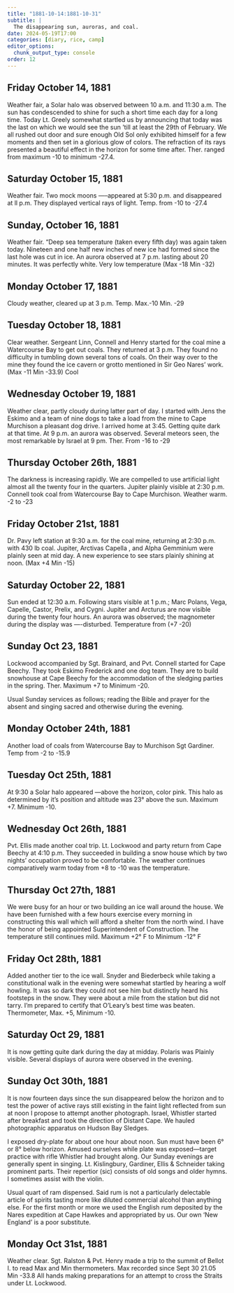 ```yaml
---
title: "1881-10-14:1881-10-31"
subtitle: |
  The disappearing sun, auroras, and coal.
date: 2024-05-19T17:00
categories: [diary, rice, camp]
editor_options:
  chunk_output_type: console
order: 12
---
```


## Friday October 14, 1881

Weather fair, a Solar halo was observed between 10 a.m. and 11:30 a.m.
The sun has condescended to shine for such a short time each day for a long time.
Today Lt. Greely somewhat startled us by announcing that today was the last on
which we would see the sun ‘till at least the 29th of February. We all rushed out door
and sure enough Old Sol only exhibited himself for a few moments and then set in a
glorious glow of colors. The refraction of its rays presented a beautiful effect in the
horizon for some time after. Ther. ranged from maximum -10 to minimum -27.4.


## Saturday October 15, 1881

Weather fair. Two mock moons -----appeared at 5:30 p.m. and disappeared at
ll p.m. They displayed vertical rays of light.
Temp. from -10 to -27.4


## Sunday, October 16, 1881

Weather fair. “Deep sea temperature (taken every fifth day) was again taken
today. Nineteen and one half new inches of new ice had formed since the last hole
was cut in ice. An aurora observed at 7 p.m. lasting about 20 minutes. It was
perfectly white.
Very low temperature (Max -18 Min -32)

## Monday October 17, 1881

Cloudy weather, cleared up at 3 p.m.
Temp. Max.-10 Min. -29



## Tuesday October 18, 1881

Clear weather. Sergeant Linn, Connell and Henry started for the coal mine a
Watercourse Bay to get out coals. They returned at 3 p.m. They found no difficulty
in tumbling down several tons of coals. On their way over to the mine they found the
ice cavern or grotto mentioned in Sir Geo Nares’ work.
(Max -11 Min -33.9) Cool


## Wednesday October 19, 1881

Weather clear, partly cloudy during latter part of day. I started with Jens the
Eskimo and a team of nine dogs to take a load from the mine to Cape Murchison a
pleasant dog drive. I arrived home at 3:45. Getting quite dark at that time. At 9 p.m.
an aurora was observed. Several meteors seen, the most remarkable by Israel at 9 pm.
Ther. From -16 to -29

## Thursday October 26th, 1881

The darkness is increasing rapidly. We are compelled to use artificial light
almost all the twenty four in the quarters. Jupiter plainly visible at 2:30 p.m. Connell
took coal from Watercourse Bay to Cape Murchison. Weather warm. -2 to -23


## Friday October 21st, 1881

Dr. Pavy left station at 9:30 a.m. for the coal mine, returning at 2:30 p.m. with
430 lb coal. Jupiter, Arctivas Capella , and Alpha Gemminium were plainly seen at
mid day. A new experience to see stars plainly shining at noon. (Max +4 Min -15)

## Saturday October 22, 1881

Sun ended at 12:30 a.m. Following stars visible at 1 p.m.; Marc Polans,
Vega, Capelle, Castor, Prelix, and Cygni. Jupiter and Arcturus are now visible during
the twenty four hours. An aurora was observed; the magnometer during the display
was ----disturbed. Temperature from (+7 -20)


## Sunday Oct 23, 1881

Lockwood accompanied by Sgt. Brainard, and Pvt. Connell started for Cape
Beechy. They took Eskimo Frederick and one dog team. They are to build
snowhouse at Cape Beechy for the accommodation of the sledging parties in the
spring. Ther. Maximum +7 to Minimum -20.

Usual Sunday services as follows; reading the Bible and prayer for the absent
and singing sacred and otherwise during the evening.

## Monday October 24th, 1881

Another load of coals from Watercourse Bay to Murchison Sgt Gardiner.
Temp from -2 to -15.9


## Tuesday Oct 25th, 1881

At 9:30 a Solar halo appeared ---above the horizon, color pink. This halo as
determined by it’s position and altitude was 23° above the sun. Maximum +7.
Minimum -10.


## Wednesday Oct 26th, 1881

Pvt. Ellis made another coal trip. Lt. Lockwood and party return from Cape
Beechy at 4:10 p.m. They succeeded in building a snow house which by two nights’
occupation proved to be comfortable. The weather continues comparatively warm
today from +8 to -10 was the temperature.

## Thursday Oct 27th, 1881

We were busy for an hour or two building an ice wall around the house. We
have been furnished with a few hours exercise every morning in constructing this
wall which will afford a shelter from the north wind. I have the honor of being
appointed Superintendent of Construction. The temperature still continues mild.
Maximum +2° F to Minimum -12° F


## Friday Oct 28th, 1881

Added another tier to the ice wall. Snyder and Biederbeck while taking a
constitutional walk in the evening were somewhat startled by hearing a wolf howling.
It was so dark they could not see him but distinctly heard his footsteps in the snow.
They were about a mile from the station but did not tarry. I’m prepared to certify that
O’Leary’s best time was beaten. Thermometer, Max. +5, Minimum -10.

## Saturday Oct 29, 1881

It is now getting quite dark during the day at midday. Polaris was Plainly
visible. Several displays of aurora were observed in the evening.

## Sunday Oct 30th, 1881

It is now fourteen days since the sun disappeared below the horizon and to test
the power of active rays still existing in the faint light reflected from sun at noon I
propose to attempt another photograph. Israel, Whistler started after breakfast and
took the direction of Distant Cape. We hauled photographic apparatus on Hudson
Bay Sledges.

I exposed dry-plate for about one hour about noon. Sun must have been 6° or
8° below horizon. Amused ourselves while plate was exposed—target practice with
rifle Whistler had brought along. Our Sunday evenings are generally spent in
singing. Lt. Kislingbury, Gardiner, Ellis & Schneider taking prominent parts. Their
repertior (sic) consists of old songs and older hymns. I sometimes assist with the
violin.

Usual quart of ram dispensed. Said rum is not a particularly delectable article
of spirits tasting more like diluted commercial alcohol than anything else. For the
first month or more we used the English rum deposited by the Nares expedition at
Cape Hawkes and appropriated by us. Our own ‘New England’ is a poor substitute.


## Monday Oct 31st, 1881

Weather clear. Sgt. Ralston & Pvt. Henry made a trip to the summit of Bellot
I. to read Max and Min thermometers. Max recorded since Sept 30 21.05 Min -33.8
All hands making preparations for an attempt to cross the Straits under Lt. Lockwood.

